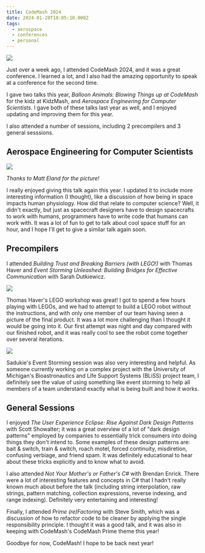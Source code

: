 ```yaml
---
title: CodeMash 2024
date: 2024-01-20T18:05:10.000Z
tags:
  - aerospace
  - conferences
  - personal
---
```


![](codemash-2024.png)

Just over a week ago, I attended CodeMash 2024, and it was a great conference. I learned a lot, and I also had the amazing opportunity to speak at a conference for the second time. 

I gave two talks this year, *Balloon Animals: Blowing Things up at CodeMash* for the kidz at KidzMash, and *Aerospace Engineering for Computer Scientists*. I gave both of these talks last year as well, and I enjoyed updating and improving them for this year. 

I also attended a number of sessions, including 2 precompilers and 3 general sesssions. 

## Aerospace Engineering for Computer Scientists

![](codemash-2024-speaking.png)

*Thanks to Matt Eland for the picture!*

I really enjoyed giving this talk again this year. I updated it to include more interesting information (I thought), like a discussion of how being in space impacts human physiology. How did that relate to computer science? Well, it didn't exactly, but just as spacecraft designers have to design spacecrafts to work with humans, programmers have to write code that humans can work with. It was a lot of fun to get to talk about cool space stuff for an hour, and I hope I'll get to give a similar talk again soon. 

## Precompilers

I attended *Building Trust and Breaking Barriers (with LEGO!)* with Thomas Haver and *Event Storming Unleashed: Building Bridges for Effective Communication* with Sarah Dutkiewicz. 

![](robot-start.png)

Thomas Haver's LEGO workshop was great! I got to spend a few hours playing with LEGOs, and we had to attempt to build a LEGO robot without the instructions, and with only one member of our team having seen a picture of the final product. It was a lot more challenging than I thought it would be going into it. Our first attempt  was night and day compared with our finished robot, and it was really cool to see the robot come together over several iterations.

![](robot-finished.png)

Sadukie's Event Storming session was also very interesting and helpful. As someone currently working on a complex project with the University of Michigan's Bioastronautics and Life Support Systems (BLiSS) project team, I definitely see the value of using something like event storming to help all members of a team understand exactly what is being built and how it works. 

## General Sessions

I enjoyed *The User Experience Eclipse: Rise Against Dark Design Patterns* with Scott Showalter; it was a great overview of a lot of "dark design patterns" employed by companies to essentially trick consumers into doing things they don't intend to. Some examples of these design patterns are: bait & switch, train & switch, roach motel, forced continuity, misdiretion, confusing verbiage, and friend spam. It was definitely educational to hear about these tricks explicitly and to know what to avoid.

I also attended *Not Your Mother's or Father's C#* with Brendan Enrick. There were a lot of interesting features and concepts in C# that I hadn't really known much about before the talk (including string interpolation, raw strings, pattern matching, collection expressions, reverse indexing, and range indexing). Definitely very entertaining and interesting!

Finally, I attended *Prime (re)Factoring* with Steve Smith, which was a discussion of how to refactor code to be cleaner by applying the single responsibility principle. I thought it was a good talk, and it was also in keeping with CodeMash's CodeMash Prime theme this year!

Goodbye for now, CodeMash! I hope to be back next year!



